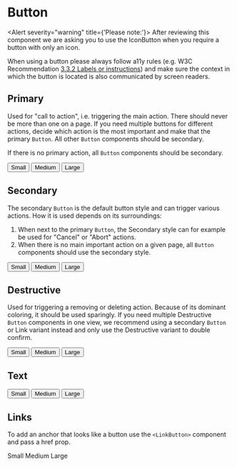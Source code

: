 
<Meta title="MDX|Button" component={Button} />

# Button

<Alert severity="warning" title={'Please note:'}>
  After reviewing this component we are asking you to use the IconButton when you require a button with only an icon.
</Alert>

When using a button please always follow a11y rules (e.g. W3C Recommendation [3.3.2 Labels or instructions](https://www.w3.org/TR/WCAG21/#labels-or-instructions)) and make sure the context in which the button is located is also communicated by screen readers.

## Primary

Used for "call to action", i.e. triggering the main action. There should never be more than one on a page. If you need multiple buttons for different actions, decide which action is the most important and make that the primary `Button`. All other `Button` components should be secondary.

If there is no primary action, all `Button` components should be secondary.

<Preview>
  <div>
    <Button variant="primary" size="sm" style={{ margin: '5px' }}>
      Small
    </Button>
    <Button variant="primary" size="md" style={{ margin: '5px' }}>
      Medium
    </Button>
    <Button variant="primary" size="lg" style={{ margin: '5px' }}>
      Large
    </Button>
  </div>
</Preview>

## Secondary

The secondary `Button` is the default button style and can trigger various actions. How it is used depends on its surroundings:

1. When next to the primary `Button`, the Secondary style can for example be used for "Cancel" or "Abort" actions.
2. When there is no main important action on a given page, all `Button` components should use the secondary style.

<Preview>
  <div>
    <Button variant="secondary" size="sm" style={{ margin: '5px' }}>
      Small
    </Button>
    <Button variant="secondary" size="md" style={{ margin: '5px' }}>
      Medium
    </Button>
    <Button variant="secondary" size="lg" style={{ margin: '5px' }}>
      Large
    </Button>
  </div>
</Preview>

## Destructive

Used for triggering a removing or deleting action. Because of its dominant coloring, it should be used sparingly. If you need multiple Destructive `Button` components in one view, we recommend using a secondary `Button` or Link variant instead and only use the Destructive variant to double confirm.

<Preview>
  <div>
    <Button variant="destructive" size="sm" style={{ margin: '5px' }}>
      Small
    </Button>
    <Button variant="destructive" size="md" style={{ margin: '5px' }}>
      Medium
    </Button>
    <Button variant="destructive" size="lg" style={{ margin: '5px' }}>
      Large
    </Button>
  </div>
</Preview>

## Text

<Preview>
  <div>
    <Button fill="text" size="sm" style={{ margin: '5px' }}>
      Small
    </Button>
    <Button fill="text" size="md" style={{ margin: '5px' }}>
      Medium
    </Button>
    <Button fill="text" size="lg" style={{ margin: '5px' }}>
      Large
    </Button>
  </div>
</Preview>

<ArgsTable of={Button} />

## Links

To add an anchor that looks like a button use the `<LinkButton>` component and pass a href prop.

<Preview>
  <div>
    <LinkButton href="/" size="sm" style={{ margin: '5px' }}>
      Small
    </LinkButton>
    <LinkButton href="/" size="md" style={{ margin: '5px' }}>
      Medium
    </LinkButton>
    <LinkButton href="/" size="lg" style={{ margin: '5px' }}>
      Large
    </LinkButton>
  </div>
</Preview>
